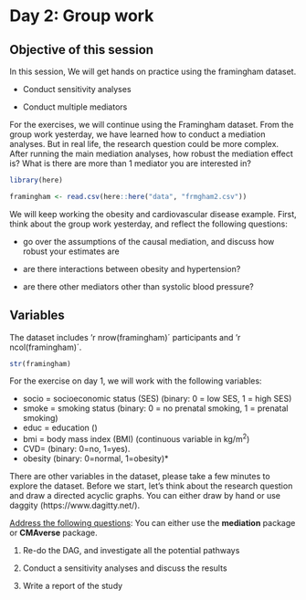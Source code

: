 # Day 2: Group work

::: callout-note
# Objective of this session

In this session, We will get hands on practice using the framingham
dataset.

-   Conduct sensitivity analyses

-   Conduct multiple mediators
:::

For the exercises, we will continue using the Framingham dataset. From
the group work yesterday, we have learned how to conduct a mediation
analyses. But in real life, the research question could be more complex.
After running the main mediation analyses, how robust the mediation
effect is? What is there are more than 1 mediator you are interested in?

```r
library(here)
```

```r
framingham <- read.csv(here::here("data", "frmgham2.csv"))
```

We will keep working the obesity and cardiovascular disease example.
First, think about the group work yesterday, and reflect the following
questions:

-   go over the assumptions of the causal mediation, and discuss how
    robust your estimates are

-   are there interactions between obesity and hypertension?

-   are there other mediators other than systolic blood pressure?

## Variables

The dataset includes 'r nrow(framingham)´ participants and 'r
ncol(framingham)´.

```r
str(framingham)
```

For the exercise on day 1, we will work with the following variables:

-   socio = socioeconomic status (SES) (binary: 0 = low SES, 1 = high
    SES)
-   smoke = smoking status (binary: 0 = no prenatal smoking, 1 =
    prenatal smoking)
-   educ = education ()
-   bmi = body mass index (BMI) (continuous variable in kg/m^2^)
-   CVD= (binary: 0=no, 1=yes).
-   obesity (binary: 0=normal, 1=obesity)\*

There are other variables in the dataset, please take a few minutes to
explore the dataset. Before we start, let's think about the research
question and draw a directed acyclic graphs. You can either draw by hand
or use daggity (https://www.dagitty.net/).

[Address the following questions]{.underline}: You can either use the
**mediation** package or **CMAverse** package.

1.  Re-do the DAG, and investigate all the potential pathways

2.  Conduct a sensitivity analyses and discuss the results

3.  Write a report of the study
